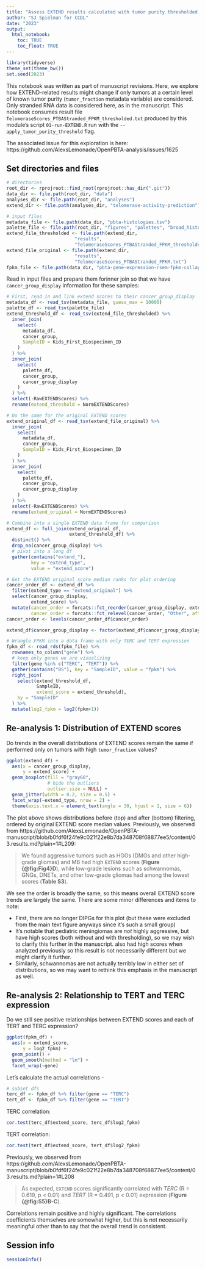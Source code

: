 ```yaml
---
title: "Assess EXTEND results calculated with tumor purity thresholded data"
author: "SJ Spielman for CCDL"
date: "2023"
output: 
  html_notebook:
    toc: TRUE
    toc_float: TRUE
---
```


```r
library(tidyverse)
theme_set(theme_bw())
set.seed(2023)
```
This notebook was written as part of manuscript revisions.
Here, we explore how EXTEND-related results might change if only tumors at a certain level of known tumor purity (`tumor_fraction` metadata variable) are considered.
Only stranded RNA data is considered here, as in the manuscript.
This notebook consumes result file `TelomeraseScores_PTBAStranded_FPKM_thresholded.txt` produced by this module's script `01-run-EXTEND.R` run with the ` --apply_tumor_purity_threshold` flag.

The associated issue for this exploration is here: https://github.com/AlexsLemonade/OpenPBTA-analysis/issues/1625



## Set directories and files

```r
# directories
root_dir <- rprojroot::find_root(rprojroot::has_dir(".git"))
data_dir <- file.path(root_dir, "data")
analyses_dir <- file.path(root_dir, "analyses")
extend_dir <- file.path(analyses_dir, "telomerase-activity-prediction")

# input files
metadata_file <- file.path(data_dir, "pbta-histologies.tsv")
palette_file <- file.path(root_dir, "figures", "palettes", "broad_histology_cancer_group_palette.tsv")
extend_file_thresholded <- file.path(extend_dir, 
                         "results",
                         "TelomeraseScores_PTBAStranded_FPKM_thresholded.txt")
extend_file_original <- file.path(extend_dir, 
                         "results",
                         "TelomeraseScores_PTBAStranded_FPKM.txt")
fpkm_file <- file.path(data_dir, "pbta-gene-expression-rsem-fpkm-collapsed.stranded.rds")
```


Read in input files and prepare them forinner join so that we have `cancer_group_display` information for these samples:

```r
# First, read in and link extend scores to their cancer_group_display
metadata_df <- read_tsv(metadata_file, guess_max = 10000)
palette_df <- read_tsv(palette_file)
extend_threshold_df <- read_tsv(extend_file_thresholded) %>%
  inner_join(
    select(
      metadata_df, 
      cancer_group, 
      SampleID = Kids_First_Biospecimen_ID
    )
  ) %>%
  inner_join(
    select(
      palette_df, 
      cancer_group,
      cancer_group_display
    )
  ) %>% 
  select(-RawEXTENDScores) %>%
  rename(extend_threshold = NormEXTENDScores) 

# Do the same for the original EXTEND scores
extend_original_df <- read_tsv(extend_file_original) %>%
  inner_join(
    select(
      metadata_df, 
      cancer_group, 
      SampleID = Kids_First_Biospecimen_ID
    )
  ) %>%
  inner_join(
    select(
      palette_df, 
      cancer_group,
      cancer_group_display
    )
  ) %>% 
  select(-RawEXTENDScores) %>%
  rename(extend_original = NormEXTENDScores) 

# Combine into a single EXTEND data frame for comparison
extend_df <- full_join(extend_original_df, 
                       extend_threshold_df) %>%
  distinct() %>%
  drop_na(cancer_group_display) %>%
  # pivot into a long df
  gather(contains("extend_"), 
         key = "extend_type", 
         value = "extend_score")

# Get the EXTEND original score median ranks for plot ordering
cancer_order_df <- extend_df %>%
  filter(extend_type == "extend_original") %>%
  select(cancer_group_display, 
         extend_score) %>%
  mutate(cancer_order = forcats::fct_reorder(cancer_group_display, extend_score),
         cancer_order = forcats::fct_relevel(cancer_order, "Other", after = Inf))
cancer_order <- levels(cancer_order_df$cancer_order)

extend_df$cancer_group_display <- factor(extend_df$cancer_group_display, levels = cancer_order)

# Wrangle FPKM into a data frame with only TERC and TERT expression
fpkm_df <- read_rds(fpkm_file) %>%
  rownames_to_column("gene") %>% 
  # keep only genes we are visualizing
  filter(gene %in% c("TERC", "TERT")) %>%
  gather(contains("BS"), key = "SampleID", value = "fpkm") %>%
  right_join(
    select(extend_threshold_df, 
           SampleID,
           extend_score = extend_threshold), 
    by = "SampleID"
  ) %>%
  mutate(log2_fpkm = log2(fpkm+1))
```

## Re-analysis 1: Distribution of EXTEND scores

Do trends in the overall distributions of EXTEND scores remain the same if performed only on tumors with high `tumor_fraction` values?


```r
ggplot(extend_df) + 
  aes(x = cancer_group_display, 
      y = extend_score) + 
  geom_boxplot(fill = "gray60", 
               # hide the outliers
               outlier.size = NULL) + 
  geom_jitter(width = 0.2, size = 0.5) +
  facet_wrap(~extend_type, nrow = 2) +
  theme(axis.text.x = element_text(angle = 30, hjust = 1, size = 6))

```


The plot above shows distributions before (top) and after (bottom) filtering, ordered by original EXTEND score median values.
Previously, we observed from https://github.com/AlexsLemonade/OpenPBTA-manuscript/blob/b0fdf6f24fe9c021f22e8b7da348708f68877ee5/content/03.results.md?plain=1#L209:

> We found aggressive tumors such as HGGs (DMGs and other high-grade gliomas) and MB had high `EXTEND` scores (**Figure {@fig:Fig4}D**), while low-grade lesions such as schwannomas, GNGs, DNETs, and other low-grade gliomas had among the lowest scores (**Table S3**).

We see the order is broadly the same, so this means overall EXTEND score trends are largely the same.
There are some minor differences and items to note:

- First, there are no longer DIPGs for this plot (but these were excluded from the main text figure anyways since it's such a small group)
- It's notable that pediatric meningiomas are _not_ highly aggressive, but have high scores (both without and with thresholding), so we may wish to clarify this further in the manuscript. also had high scores when analyzed previously so this result is not necessarily different but we might clarify it further.
- Similarly, schwannomas are not actually terribly low in either set of distributions, so we may want to rethink this emphasis in the manuscript as well.



## Re-analysis 2: Relationship to TERT and TERC expression

Do we still see positive relationships between EXTEND scores and each of TERT and TERC expression?


```r
ggplot(fpkm_df) + 
  aes(x = extend_score,
      y = log2_fpkm) + 
  geom_point() + 
  geom_smooth(method = "lm") + 
  facet_wrap(~gene) 
```


Let's calculate the actual correlations - 
```r
# subset dfs
terc_df <- fpkm_df %>% filter(gene == "TERC")
tert_df <- fpkm_df %>% filter(gene == "TERT")
```


TERC correlation:
```r
cor.test(terc_df$extend_score, terc_df$log2_fpkm)
```

TERT correlation:
```r
cor.test(tert_df$extend_score, tert_df$log2_fpkm)

```


Previously, we observed from https://github.com/AlexsLemonade/OpenPBTA-manuscript/blob/b0fdf6f24fe9c021f22e8b7da348708f68877ee5/content/03.results.md?plain=1#L208

> As expected, `EXTEND` scores significantly correlated with _TERC_ (R = 0.619, p < 0.01) and _TERT_ (R = 0.491, p < 0.01) expression (**Figure {@fig:S5}B-C**).


Correlations remain positive and highly significant. 
The correlations coefficients themselves are somewhat higher, but this is not necessarily meaningful other than to say that the overall trend is consistent.

## Session info

```r
sessionInfo()
```

